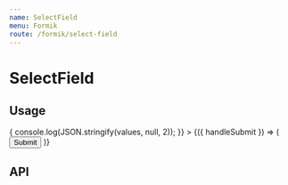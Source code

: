 ```yaml
---
name: SelectField
menu: Formik
route: /formik/select-field
---
```



# SelectField

## Usage

<Playground>
  <Formik
    initialValues={{
      fruit: 'banana',
    }}
    validationSchema={object().shape({
      fruit: string().oneOf([
        'banana',
        'orange',
        'apple',
        'mango',
      ]).required(),
    })}
    onSubmit={values => {
      console.log(JSON.stringify(values, null, 2));
    }}
  >
    {({ handleSubmit }) => (
      <form onSubmit={handleSubmit}>
        <SelectField
          label="Fruit"
          name="fruit"
          clearable
          required
          options={[
            { label: 'Banana', value: 'banana' },
            { label: 'Orange', value: 'orange' },
            { label: 'Apple', value: 'apple' },
            { label: 'Mango', value: 'mango' },
          ]}
        />
        <Button type="submit">Submit</Button>
      </form>
    )}
  </Formik>
</Playground>

## API

<PropsTable of={SelectField} />
